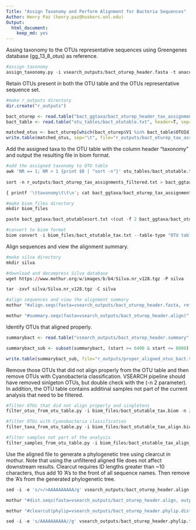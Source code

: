 ```yaml
---
Title: "Assign Taxonomy and Perform Alignment for Bacteria Sequences"
Author: Henry Paz (henry.paz@huskers.unl.edu)
Output:
  html_document:
    keep_md: yes
---
```


Assing taxonomy to the OTUs representative sequences using Greengenes database (gg_13_8_otus) as reference.

```r
#assign taxonomy
assign_taxonomy.py -i vsearch_outputs/bact_oturep_header.fasta -t anaconda/envs/bioinfo/lib/python2.7/site-packages/qiime_default_reference/gg_13_8_otus/taxonomy/97_otu_taxonomy.txt -r anaconda/envs/bioinfo/lib/python2.7/site-packages/qiime_default_reference/gg_13_8_otus/rep_set/97_otus.fasta -m mothur -o bact_ggtaxa
```

Retain OTUs present in both the OTU table and the OTUs representative sequence set.

```r
#make r_outputs directory
dir.create("r_outputs")

bact_oturep <- read.table("bact_ggtaxa/bact_oturep_header_tax_assignments.txt", header=F, sep="\t")
bact_table <- read.table("otu_tables/bact_otutable.txt", header=T, sep="\t")

matched_otus <- bact_oturep[which(bact_oturep$V1 %in% bact_table$OTUId),]
write.table(matched_otus, sep="\t", file="r_outputs/bact_oturep_tax_assignments_filtered.txt", col.names=F, row.names=F)
```

Add the assigned taxa to the OTU table with the column header "taxonomy" and output the resulting file in biom format.

```r
#add the assigned taxonomy to OTU table
awk 'NR == 1; NR > 1 {print $0 | "sort -n"}' otu_tables/bact_otutable.txt > bact_ggtaxa/bact_otutablesort.txt 
 
sort -n r_outputs/bact_oturep_tax_assignments_filtered.txt > bact_ggtaxa/bact_oturep_tax_assignments_filtered_sort.txt

{ printf '\ttaxonomy\t\t\n'; cat bact_ggtaxa/bact_oturep_tax_assignments_filtered_sort.txt ; } > bact_ggtaxa/bact_oturep_tax_assignments_filtered_sort_label.txt

#make biom_files directory
mkdir biom_files

paste bact_ggtaxa/bact_otutablesort.txt <(cut -f 2 bact_ggtaxa/bact_oturep_tax_assignments_filtered_sort_label.txt) > biom_files/bact_otutable_tax.txt

#convert to biom format
biom convert -i biom_files/bact_otutable_tax.txt --table-type "OTU table" --process-obs-metadata taxonomy --to-json -o biom_files/bact_otutable_tax.biom 
```

Align sequences and view the alignment summary.

```r
#make silva directory
mkdir silva

#download and decompress Silva database
wget https://www.mothur.org/w/images/b/b4/Silva.nr_v128.tgz -P silva

tar -zxvf silva/Silva.nr_v128.tgz -C silva

#align sequences and view the alignment summary
mothur "#align.seqs(fasta=vsearch_outputs/bact_oturep_header.fasta, reference=silva/silva.nr_v128.align, processors=8)"

mothur "#summary.seqs(fasta=vsearch_outputs/bact_oturep_header.align)"
```

Identify OTUs that aligned properly.

```r
summarybact <- read.table("vsearch_outputs/bact_oturep_header.summary", header=T, sep="\t")

summarybact_sub <- subset(summarybact, (start >= 6400 & start <= 8000) & end == 13125, select=seqname)

write.table(summarybact_sub, file="r_outputs/proper_aligned_otus_bact.txt", col.names=F, row.names=F)
```

Remove those OTUs that did not align properly from the OTU table and then remove OTUs with Cyanobacteria classification. VSEARCH pipeline should have removed sinlgeton OTUs, but double check with the (-n 2 parameter). In addition, the OTU table contains additinal samples not part of the current analysis that need to be filtered. 

```r
#filter OTUs that did not align properly and singletons
filter_otus_from_otu_table.py -i biom_files/bact_otutable_tax.biom -n 2 -e r_outputs/proper_aligned_otus_bact.txt --negate_ids_to_exclude -o biom_files/bact_otutable_tax_align.biom

#filter OTUs with Cyanobacteria classification 
filter_taxa_from_otu_table.py -i biom_files/bact_otutable_tax_align.biom -n p__Cyanobacteria -o biom_files/bact_otutable_tax_align_cyan.biom

#filter samples not part of the analysis
filter_samples_from_otu_table.py -i biom_files/bact_otutable_tax_align_cyan.biom --sample_id_fp filter/bact_filter_samples.txt --negate_sample_id_fp -o biom_files/bact_otutable_final.biom
```

Use the aligned file to generate a phylogenetic tree using clearcut in mothur. Note that using the unfiltered aligned file does not affect downstream results. Clearcut requires ID lengths greater than ~10 characters, thus add 10 ’A’s to the front of all sequence names. Then remove the ’A’s from the generated phylogenetic tree.

```r
sed -i -e 's/>/>AAAAAAAAAA/g' vsearch_outputs/bact_oturep_header.align

mothur "#dist.seqs(fasta=vsearch_outputs/bact_oturep_header.align, output=lt)"

mothur "#clearcut(phylip=vsearch_outputs/bact_oturep_header.phylip.dist)"

sed -i -e 's/AAAAAAAAAA//g' vsearch_outputs/bact_oturep_header.phylip.tre
```
